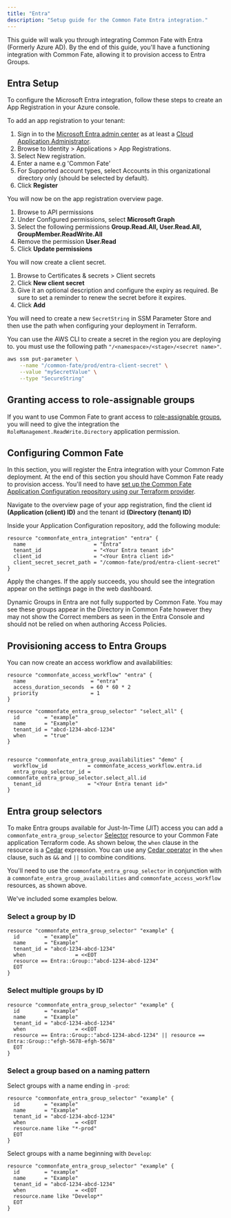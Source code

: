 ```yaml
---
title: "Entra"
description: "Setup guide for the Common Fate Entra integration."
---
```



This guide will walk you through integrating Common Fate with Entra (Formerly Azure AD). By the end of this guide, you'll have a functioning integration with Common Fate, allowing it to provision access to Entra Groups.

## Entra Setup

To configure the Microsoft Entra integration, follow these steps to create an App Registration in your Azure console.

To add an app registration to your tenant:

1. Sign in to the [Microsoft Entra admin center](https://entra.microsoft.com/) as at least a [Cloud Application Administrator](https://learn.microsoft.com/en-us/entra/identity/role-based-access-control/permissions-reference#cloud-application-administrator).
2. Browse to Identity > Applications > App Registrations.
3. Select New registration.
4. Enter a name e.g 'Common Fate'
5. For Supported account types, select Accounts in this organizational directory only (should be selected by default).
6. Click **Register**

You will now be on the app registration overview page.

1. Browse to API permissions
2. Under Configured permissions, select **Microsoft Graph**
3. Select the following permissions **Group.Read.All, User.Read.All, GroupMember.ReadWrite.All**
4. Remove the permission **User.Read**
5. Click **Update permissions**

You will now create a client secret.

1. Browse to Certificates & secrets > Client secrets
2. Click **New client secret**
3. Give it an optional description and configure the expiry as required. Be sure to set a reminder to renew the secret before it expires.
4. Click **Add**

You will need to create a new `SecretString` in SSM Parameter Store and then use the path when configuring your deployment in Terraform.

You can use the AWS CLI to create a secret in the region you are deploying to. you must use the following path `"/<namespace>/<stage>/<secret name>"`.

```bash
aws ssm put-parameter \
    --name "/common-fate/prod/entra-client-secret" \
    --value "mySecretValue" \
    --type "SecureString"
```

## Granting access to role-assignable groups

If you want to use Common Fate to grant access to [role-assignable groups](https://learn.microsoft.com/en-us/entra/identity/role-based-access-control/groups-concept), you will need to give the integration the `RoleManagement.ReadWrite.Directory` application permission.

## Configuring Common Fate

In this section, you will register the Entra integration with your Common Fate deployment. At the end of this section you should have Common Fate ready to provision access. You'll need to have [set up the Common Fate Application Configuration repository using our Terraform provider](/config/terraform).

Navigate to the overview page of your app registration, find the client id **(Application (client) ID)** and the tenant id **(Directory (tenant) ID)**

Inside your Application Configuration repository, add the following module:

```hcl
resource "commonfate_entra_integration" "entra" {
  name                      = "Entra"
  tenant_id                 = "<Your Entra tenant id>"
  client_id                 = "<Your Entra client id>"
  client_secret_secret_path = "/common-fate/prod/entra-client-secret"
}
```

Apply the changes. If the apply succeeds, you should see the integration appear on the settings page in the web dashboard.

<Aside>
  Dynamic Groups in Entra are not fully supported by Common Fate. You may see these groups appear in the Directory in Common Fate however they may not show the Correct members as seen in the Entra Console and should not be relied on when authoring Access Policies.
</Aside>

## Provisioning access to Entra Groups

You can now create an access workflow and availabilities:

```hcl
resource "commonfate_access_workflow" "entra" {
  name                     = "entra"
  access_duration_seconds  = 60 * 60 * 2
  priority                 = 1
}

resource "commonfate_entra_group_selector" "select_all" {
  id        = "example"
  name      = "Example"
  tenant_id = "abcd-1234-abcd-1234"
  when      = "true"
}


resource "commonfate_entra_group_availabilities" "demo" {
  workflow_id             = commonfate_access_workflow.entra.id
  entra_group_selector_id = commonfate_entra_group_selector.select_all.id
  tenant_id               = "<Your Entra tenant id>"
}

```

## Entra group selectors

To make Entra groups available for Just-In-Time (JIT) access you can add a `commonfate_entra_group_selector` [Selector](/config/selectors) resource to your Common Fate application Terraform code. As shown below, the `when` clause in the resource is a [Cedar](https://cedarpolicy.com/) expression. You can use any [Cedar operator](https://docs.cedarpolicy.com/policies/syntax-operators.html) in the `when` clause, such as `&&` and `||` to combine conditions.

You'll need to use the `commonfate_entra_group_selector` in conjunction with a `commonfate_entra_group_availabilities` and `commonfate_access_workflow` resources, as shown above.

We've included some examples below.

### Select a group by ID

```hcl
resource "commonfate_entra_group_selector" "example" {
  id        = "example"
  name      = "Example"
  tenant_id = "abcd-1234-abcd-1234"
  when                = <<EOT
  resource == Entra::Group::"abcd-1234-abcd-1234"
  EOT
}
```

### Select multiple groups by ID

```hcl
resource "commonfate_entra_group_selector" "example" {
  id        = "example"
  name      = "Example"
  tenant_id = "abcd-1234-abcd-1234"
  when                = <<EOT
  resource == Entra::Group::"abcd-1234-abcd-1234" || resource == Entra::Group::"efgh-5678-efgh-5678"
  EOT
}
```

### Select a group based on a naming pattern

Select groups with a name ending in `-prod`:

```hcl
resource "commonfate_entra_group_selector" "example" {
  id        = "example"
  name      = "Example"
  tenant_id = "abcd-1234-abcd-1234"
  when                = <<EOT
  resource.name like "*-prod"
  EOT
}
```

Select groups with a name beginning with `Develop`:

```hcl
resource "commonfate_entra_group_selector" "example" {
  id        = "example"
  name      = "Example"
  tenant_id = "abcd-1234-abcd-1234"
  when                = <<EOT
  resource.name like "Develop*"
  EOT
}
```
